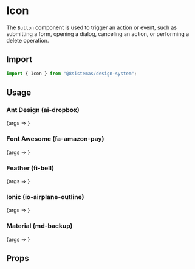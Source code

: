 
<Meta title="Primitives/Icon" component={Icon} />

# Icon

The `Button` component is used to trigger an action or event, such as submitting a form, opening a dialog, canceling an action, or performing a delete operation.

## Import

```jsx
import { Icon } from "@8sistemas/design-system";
```

## Usage

### Ant Design (ai-dropbox)
<Canvas>
    <Story name="Ant Design" args={{familyName: 'AntDesign', icon: 'ai-dropbox', style: {fontSize: 40}}}>
        {args => <Icon {...args} />}
    </Story>
</Canvas>

### Font Awesome (fa-amazon-pay)

<Canvas>
    <Story name="Font Awesome" args={{familyName: 'FontAwesome', icon: 'fa-amazon-pay', style: {fontSize: 40}}}>
        {args => <Icon {...args} />}
    </Story>
</Canvas>

### Feather (fi-bell)
<Canvas>
    <Story name="Feather" args={{familyName: 'Feather', icon: 'fi-bell', style: {fontSize: 40}}}>
        {args => <Icon {...args} />}
    </Story>
</Canvas>

### Ionic (io-airplane-outline)

<Canvas>
    <Story name="Ionic" args={{familyName: 'Ionic', icon: 'io-airplane-outline', style: {fontSize: 40}}}>
        {args => <Icon {...args} />}
    </Story>
</Canvas>

### Material (md-backup)

<Canvas>
    <Story name="Material" args={{familyName: 'Material', icon: 'md-backup', style: {fontSize: 40}}}>
        {args => <Icon {...args} />}
    </Story>
</Canvas>

## Props

<ArgsTable of={Icon} />
